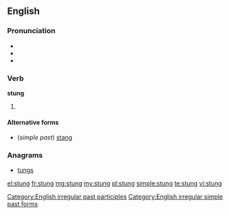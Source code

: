 ==English==

===Pronunciation===
* {{IPA|/stʌŋ/}}
* {{audio|En-us-stung.ogg|Audio (US)}}
* {{rhymes|ʌŋ}}

===Verb===
'''stung'''

# {{past of|[[sting]]}}

====Alternative forms====
* (''simple past'') [[stang]]

===Anagrams===
* [[tungs#English|tungs]]

[[Category:English irregular past participles]]
[[Category:English irregular simple past forms]]

[[el:stung]]
[[fr:stung]]
[[mg:stung]]
[[my:stung]]
[[pl:stung]]
[[simple:stung]]
[[te:stung]]
[[vi:stung]]
